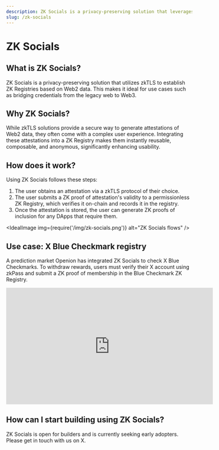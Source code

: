 ```yaml
---
description: ZK Socials is a privacy-preserving solution that leverages zkTLS to create ZK Registries from Web2 data, enabling seamless, anonymous, and reusable credentials for Web3.
slug: /zk-socials
---
```



# ZK Socials

## What is ZK Socials?

ZK Socials is a privacy-preserving solution that utilizes zkTLS to establish ZK Registries based on Web2 data. This makes it ideal for use cases such as bridging credentials from the legacy web to Web3.

## Why ZK Socials?

While zkTLS solutions provide a secure way to generate attestations of Web2 data, they often come with a complex user experience. Integrating these attestations into a ZK Registry makes them instantly reusable, composable, and anonymous, significantly enhancing usability.

## How does it work?

Using ZK Socials follows these steps:
1. The user obtains an attestation via a zkTLS protocol of their choice.
1. The user submits a ZK proof of attestation's validity to a permissionless ZK Registry, which verifies it on-chain and records it in the registry.
1. Once the attestation is stored, the user can generate ZK proofs of inclusion for any DApps that require them.

<IdealImage img={require('/img/zk-socials.png')} alt="ZK Socials flows" />

## Use case: X Blue Checkmark registry

A prediction market <OutLink href="https://openion.com/">Openion</OutLink> has integrated ZK Socials to check X Blue Checkmarks. To withdraw rewards, users must verify their X account using zkPass and submit a ZK proof of membership in the Blue Checkmark ZK Registry.

<iframe width="560" height="315" src="https://www.youtube.com/embed/REK4m9ZkvLk?si=VikF7jbnzMVFMSHa" title="YouTube video player" frameborder="0" allow="accelerometer; autoplay; clipboard-write; encrypted-media; gyroscope; picture-in-picture; web-share" referrerpolicy="strict-origin-when-cross-origin" allowfullscreen></iframe>


## How can I start building using ZK Socials?

ZK Socials is open for builders and is currently seeking early adopters. Please get in touch with us on <OutLink href="https://x.com/Rarimo_protocol">X</OutLink>.
